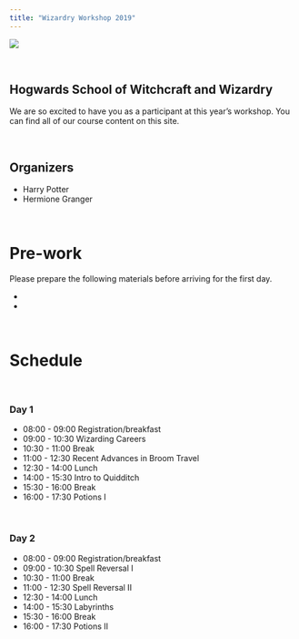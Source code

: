 ```yaml
---
title: "Wizardry Workshop 2019"
---
```


![](http://www.penguinteen.com/content/uploads/Hogwarts-castle-harry-potter-166431-1.jpg)

<br>

## Hogwards School of Witchcraft and Wizardry

We are so excited to have you as a participant at this year's workshop. You can find all of our course content on this site.

<br>

## Organizers

* Harry Potter
* Hermione Granger


<br>

# Pre-work

Please prepare the following materials before arriving for the first day. 

* 
*


<br>

# Schedule

<br>

### Day 1

* 08:00 - 09:00 Registration/breakfast
* 09:00 - 10:30 Wizarding Careers
* 10:30 - 11:00 Break
* 11:00 - 12:30 Recent Advances in Broom Travel
* 12:30 - 14:00 Lunch
* 14:00 - 15:30 Intro to Quidditch
* 15:30 - 16:00 Break
* 16:00 - 17:30 Potions I 


<br>

### Day 2

* 08:00 - 09:00 Registration/breakfast
* 09:00 - 10:30 Spell Reversal I
* 10:30 - 11:00 Break
* 11:00 - 12:30 Spell Reversal II
* 12:30 - 14:00 Lunch
* 14:00 - 15:30 Labyrinths 
* 15:30 - 16:00 Break
* 16:00 - 17:30 Potions II 


